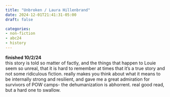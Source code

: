 ```yaml
---
title: "Unbroken / Laura Hillenbrand"
date: 2024-12-01T21:41:31-05:00
draft: false

categories:
- non-fiction
- abc24
- history
---
```

**finished 10/2/24** \
this story is told so matter of factly, and the things that happen to Louie seem so unreal, that it is hard to remember at times that it's a true story and not some ridiculous fiction. really makes you think about what it means to be internally strong and resilient, and gave me a great admiration for survivors of POW camps- the dehumanization is abhorrent. real good read, but a hard one to swallow. 
